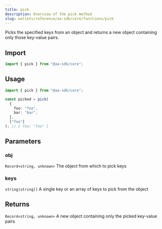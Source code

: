 ```yaml
---
title: pick
description: Overview of the pick method
slug: wallets/reference/aa-sdk/core/functions/pick
---
```


Picks the specified keys from an object and returns a new object containing only those key-value pairs.

## Import

```ts
import { pick } from "@aa-sdk/core";
```

## Usage

```ts
import { pick } from "@aa-sdk/core";

const picked = pick(
  {
    foo: "foo",
    bar: "bar",
  },
  ["foo"]
); // { foo: "foo" }
```

## Parameters

### obj

`Record<string, unknown>`
The object from which to pick keys

### keys

`string|string[]`
A single key or an array of keys to pick from the object

## Returns

`Record<string, unknown>`
A new object containing only the picked key-value pairs
